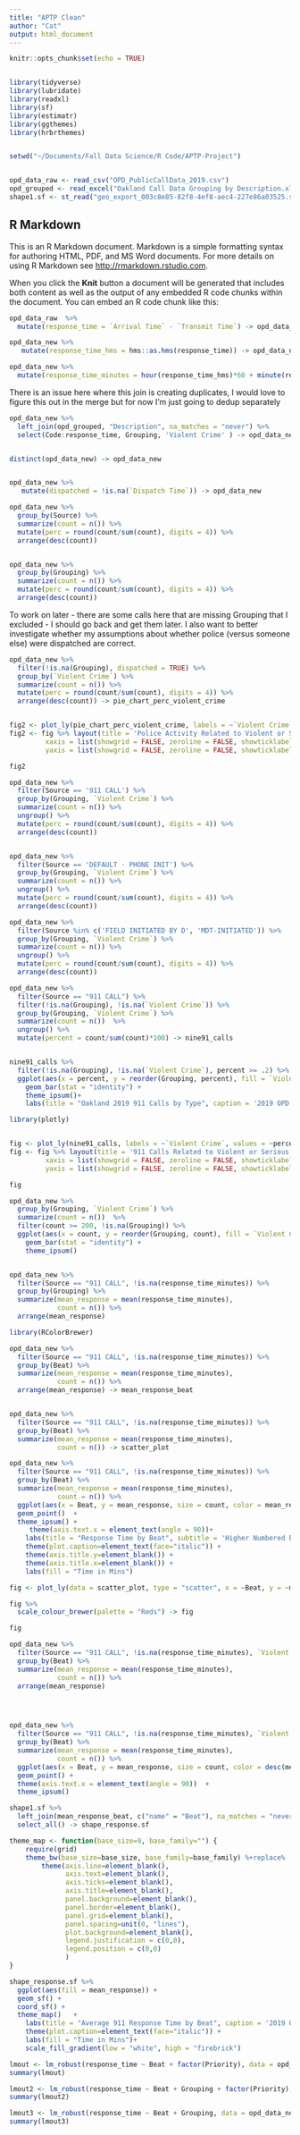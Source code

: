 ```yaml
---
title: "APTP Clean"
author: "Cat"
output: html_document
---
```


```r
knitr::opts_chunk$set(echo = TRUE)


library(tidyverse)
library(lubridate)
library(readxl)
library(sf)
library(estimatr)
library(ggthemes)
library(hrbrthemes)


setwd("~/Documents/Fall Data Science/R Code/APTP-Project")


opd_data_raw <- read_csv("OPD_PublicCallData_2019.csv")
opd_grouped <- read_excel("Oakland Call Data Grouping by Description.xlsx")
shape1.sf <- st_read("geo_export_003c8e85-82f8-4ef8-aec4-227e86a03525.shp")

```

## R Markdown

This is an R Markdown document. Markdown is a simple formatting syntax for authoring HTML, PDF, and MS Word documents. For more details on using R Markdown see <http://rmarkdown.rstudio.com>.

When you click the **Knit** button a document will be generated that includes both content as well as the output of any embedded R code chunks within the document. You can embed an R code chunk like this:

```r

opd_data_raw  %>% 
  mutate(response_time = `Arrival Time` - `Transmit Time`) -> opd_data_new

opd_data_new %>% 
   mutate(response_time_hms = hms::as.hms(response_time)) -> opd_data_new

opd_data_new %>% 
  mutate(response_time_minutes = hour(response_time_hms)*60 + minute(response_time_hms) + 1) -> opd_data_new


```


There is an issue here where this join is creating duplicates, I would love to figure this out in the merge but for now I'm just going to dedup separately

```r

opd_data_new %>% 
  left_join(opd_grouped, "Description", na_matches = "never") %>% 
  select(Code:response_time, Grouping, 'Violent Crime' ) -> opd_data_new


distinct(opd_data_new) -> opd_data_new
```
```r

```


```r

opd_data_new %>% 
   mutate(dispatched = !is.na(`Dispatch Time`)) -> opd_data_new
```

```r
opd_data_new %>% 
  group_by(Source) %>% 
  summarize(count = n()) %>% 
  mutate(perc = round(count/sum(count), digits = 4)) %>% 
  arrange(desc(count))


opd_data_new %>% 
  group_by(Grouping) %>% 
  summarize(count = n()) %>% 
  mutate(perc = round(count/sum(count), digits = 4)) %>% 
  arrange(desc(count))

```

To work on later - there are some calls here that are missing Grouping that I excluded - I should go back and get them later. I also want to better investigate whether my assumptions about whether police (versus someone else) were dispatched are correct.

```r

opd_data_new %>% 
  filter(!is.na(Grouping), dispatched = TRUE) %>% 
  group_by(`Violent Crime`) %>% 
  summarize(count = n()) %>% 
  mutate(perc = round(count/sum(count), digits = 4)) %>% 
  arrange(desc(count)) -> pie_chart_perc_violent_crime


fig2 <- plot_ly(pie_chart_perc_violent_crime, labels = ~`Violent Crime`, values = ~percent, type = 'pie')
fig2 <- fig %>% layout(title = 'Police Activity Related to Violent or Serious Crime',
         xaxis = list(showgrid = FALSE, zeroline = FALSE, showticklabels = FALSE),
         yaxis = list(showgrid = FALSE, zeroline = FALSE, showticklabels = FALSE))

fig2
```


```r

opd_data_new %>% 
  filter(Source == '911 CALL') %>% 
  group_by(Grouping, `Violent Crime`) %>% 
  summarize(count = n()) %>% 
  ungroup() %>% 
  mutate(perc = round(count/sum(count), digits = 4)) %>% 
  arrange(desc(count))


opd_data_new %>% 
  filter(Source == 'DEFAULT - PHONE INIT') %>% 
  group_by(Grouping, `Violent Crime`) %>% 
  summarize(count = n()) %>% 
  ungroup() %>% 
  mutate(perc = round(count/sum(count), digits = 4)) %>% 
  arrange(desc(count))

opd_data_new %>% 
  filter(Source %in% c('FIELD INITIATED BY D', 'MDT-INITIATED')) %>% 
  group_by(Grouping, `Violent Crime`) %>% 
  summarize(count = n()) %>% 
  ungroup() %>% 
  mutate(perc = round(count/sum(count), digits = 4)) %>% 
  arrange(desc(count))

```

```r

opd_data_new %>%
  filter(Source == "911 CALL") %>% 
  filter(!is.na(Grouping), !is.na(`Violent Crime`)) %>% 
  group_by(Grouping, `Violent Crime`) %>% 
  summarize(count = n())  %>% 
  ungroup() %>% 
  mutate(percent = count/sum(count)*100) -> nine91_calls


nine91_calls %>%
  filter(!is.na(Grouping), !is.na(`Violent Crime`), percent >= .2) %>% 
  ggplot(aes(x = percent, y = reorder(Grouping, percent), fill = `Violent Crime`)) +
    geom_bar(stat = "identity") +
    theme_ipsum()+
    labs(title = "Oakland 2019 911 Calls by Type", caption = '2019 OPD Call Data, N = 442,839') 

```
```r
library(plotly)


fig <- plot_ly(nine91_calls, labels = ~`Violent Crime`, values = ~percent, type = 'pie')
fig <- fig %>% layout(title = '911 Calls Related to Violent or Serious Crime',
         xaxis = list(showgrid = FALSE, zeroline = FALSE, showticklabels = FALSE),
         yaxis = list(showgrid = FALSE, zeroline = FALSE, showticklabels = FALSE))

fig
```


```r

opd_data_new %>%
  group_by(Grouping, `Violent Crime`) %>% 
  summarize(count = n())  %>% 
  filter(count >= 200, !is.na(Grouping)) %>% 
  ggplot(aes(x = count, y = reorder(Grouping, count), fill = `Violent Crime`)) +
    geom_bar(stat = "identity") +
    theme_ipsum()



```

```r

opd_data_new %>% 
  filter(Source == "911 CALL", !is.na(response_time_minutes)) %>% 
  group_by(Grouping) %>% 
  summarize(mean_response = mean(response_time_minutes),
            count = n()) %>% 
  arrange(mean_response)

```


```r
library(RColorBrewer)

opd_data_new %>% 
  filter(Source == "911 CALL", !is.na(response_time_minutes)) %>% 
  group_by(Beat) %>% 
  summarize(mean_response = mean(response_time_minutes),
            count = n()) %>% 
  arrange(mean_response) -> mean_response_beat


opd_data_new %>% 
  filter(Source == "911 CALL", !is.na(response_time_minutes)) %>% 
  group_by(Beat) %>% 
  summarize(mean_response = mean(response_time_minutes),
            count = n()) -> scatter_plot

opd_data_new %>% 
  filter(Source == "911 CALL", !is.na(response_time_minutes)) %>% 
  group_by(Beat) %>% 
  summarize(mean_response = mean(response_time_minutes),
            count = n()) %>% 
  ggplot(aes(x = Beat, y = mean_response, size = count, color = mean_response)) +
  geom_point()  +
  theme_ipsum() +
     theme(axis.text.x = element_text(angle = 90))+
    labs(title = "Response Time by Beat", subtitle = 'Higher Numbered Beat Run Farther East', caption = '2019 OPD Call Data') 
    theme(plot.caption=element_text(face="italic")) +
    theme(axis.title.y=element_blank()) +
    theme(axis.title.x=element_blank()) +
    labs(fill = "Time in Mins") 


```


```r



fig <- plot_ly(data = scatter_plot, type = "scatter", x = ~Beat, y = ~mean_response, size = ~count, color = ~mean_response)

fig %>% 
  scale_colour_brewer(palette = "Reds") -> fig

fig
```


```r


opd_data_new %>% 
  filter(Source == "911 CALL", !is.na(response_time_minutes), `Violent Crime` = TRUE) %>% 
  group_by(Beat) %>% 
  summarize(mean_response = mean(response_time_minutes),
            count = n()) %>% 
  arrange(mean_response)




opd_data_new %>% 
  filter(Source == "911 CALL", !is.na(response_time_minutes), `Violent Crime` = TRUE) %>% 
  group_by(Beat) %>% 
  summarize(mean_response = mean(response_time_minutes),
            count = n()) %>% 
  ggplot(aes(x = Beat, y = mean_response, size = count, color = desc(mean_response))) +
  geom_point() +
  theme(axis.text.x = element_text(angle = 90))  +
  theme_ipsum() 

```

```r

shape1.sf %>% 
  left_join(mean_response_beat, c("name" = "Beat"), na_matches = "never") %>% 
  select_all() -> shape_response.sf


```


```r


theme_map <- function(base_size=9, base_family="") {
    require(grid)
    theme_bw(base_size=base_size, base_family=base_family) %+replace%
        theme(axis.line=element_blank(),
              axis.text=element_blank(),
              axis.ticks=element_blank(),
              axis.title=element_blank(),
              panel.background=element_blank(),
              panel.border=element_blank(),
              panel.grid=element_blank(),
              panel.spacing=unit(0, "lines"),
              plot.background=element_blank(),
              legend.justification = c(0,0),
              legend.position = c(0,0)
              )
}

shape_response.sf %>% 
  ggplot(aes(fill = mean_response)) + 
  geom_sf() + 
  coord_sf() +
  theme_map()   +
    labs(title = "Average 911 Response Time by Beat", caption = '2019 OPD Call Data') +
    theme(plot.caption=element_text(face="italic")) +
    labs(fill = "Time in Mins")+
    scale_fill_gradient(low = "white", high = "firebrick") 

```

```r


lmout <- lm_robust(response_time ~ Beat + factor(Priority), data = opd_data_new)
summary(lmout)

lmout2 <- lm_robust(response_time ~ Beat + Grouping + factor(Priority), data = opd_data_new)
summary(lmout2)

lmout3 <- lm_robust(response_time ~ Beat + Grouping, data = opd_data_new)
summary(lmout3)


```

